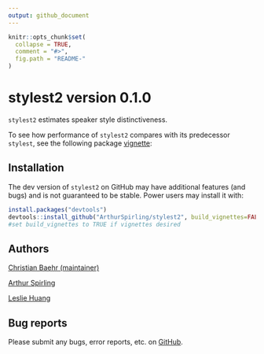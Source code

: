 ```yaml
---
output: github_document
---
```


<!-- README.md is generated from README.Rmd. Please edit that file -->

```r
knitr::opts_chunk$set(
  collapse = TRUE,
  comment = "#>",
  fig.path = "README-"
)
```

# stylest2 version 0.1.0

`stylest2` estimates speaker style distinctiveness.

To see how performance of `stylest2` compares with its predecessor `stylest`, see the following package [vignette](https://github.com/ArthurSpirling/stylest2/blob/main/compare_stylest_stylest2/compare_original.md):

## Installation

The dev version of `stylest2` on GitHub may have additional features (and bugs) and is not guaranteed to be stable. Power users may install it with:

```r
install.packages("devtools")
devtools::install_github("ArthurSpirling/stylest2", build_vignettes=FALSE)
#set build_vignettes to TRUE if vignettes desired
```

## Authors

<a href="https://github.com/cbaehr">Christian Baehr (maintainer)</a>

<a href="https://github.com/ArthurSpirling/">Arthur Spirling</a>

<a href="https://leslie-huang.github.io/">Leslie Huang</a>

## Bug reports

Please submit any bugs, error reports, etc. on <a href="https://github.com/ArthurSpirling/stylest2/issues">GitHub</a>.


